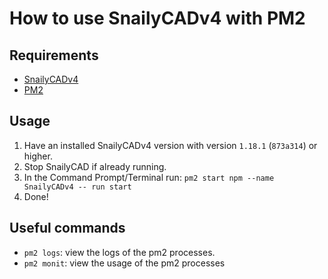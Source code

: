 # How to use SnailyCADv4 with PM2

## Requirements

- [SnailyCADv4](https://www.snailycad.com/snailycadv4/)
- [PM2](https://pm2.io/)

## Usage

1. Have an installed SnailyCADv4 version with version `1.18.1` (`873a314`) or higher.
2. Stop SnailyCAD if already running.
3. In the Command Prompt/Terminal run: `pm2 start npm --name SnailyCADv4 -- run start`
4. Done!

## Useful commands

- `pm2 logs`: view the logs of the pm2 processes.
- `pm2 monit`: view the usage of the pm2 processes
